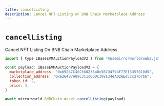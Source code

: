 ```yaml
---
title: cancelListing
description: Cancel NFT Listing on BNB Chain Marketplace Address
---
```


# `cancelListing`

Cancel NFT Listing On BNB Chain Marketplace Address

```js
import { type IBaseEVMAuctionPayloadV2 } from "@usemirrorworld/web3.js"

const payload: IBaseEVMAuctionPayloadV2 = {
  marketplace_address: "0x69237C46C56823540e5B7D4794F77Ef3357010d5",
  collection_address: "0xe26487A89C3C1c05DC308134eA02eEd5cc27D7b6",
  token_id: 2,
  price: 3,
}

await mirrorworld.BNBChain.Asset.cancelListing(payload)
```
